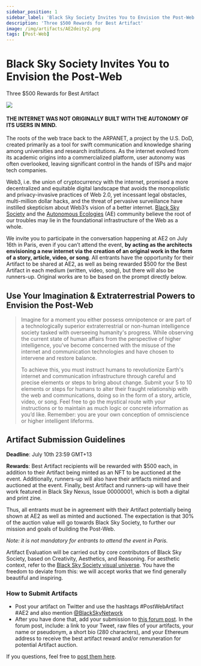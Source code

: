 ```yaml
---
sidebar_position: 1
sidebar_label: 'Black Sky Society Invites You to Envision the Post-Web'
description: 'Three $500 Rewards for Best Artifact'
image: /img/artifacts/AE2deity2.png
tags: [Post-Web]
---
```




# Black Sky Society Invites You to Envision the Post-Web
<span class="doc-subtitle">Three $500 Rewards for Best Artifact</span>
<ImgUp className="img-up" />
<div class="header"><img src={Header} /></div>
<ImgDown className="img-down" />

#### THE INTERNET WAS NOT ORIGINALLY BUILT WITH THE AUTONOMY OF ITS USERS IN MIND.

The roots of the web trace back to the ARPANET, a project by the U.S. DoD, created primarily as a tool for swift communication and knowledge sharing among universities and research institutions. As the internet evolved from its academic origins into a commercialized platform, user autonomy was often overlooked, leaving significant control in the hands of ISPs and major tech companies. 

Web3, i.e. the union of cryptocurrency with the internet, promised a more decentralized and equitable digital landscape that avoids the monopolistic and privacy-invasive practices of Web 2.0, yet incessant legal obstacles, multi-million dollar hacks, and the threat of pervasive surveillance have instilled skepticism about Web3’s vision of a better internet. [Black Sky Society](https://www.blacksky.network/) and the [Autonomous Ecologies](https://autonomousecologies.xyz/) (AE) community believe the root of our troubles may lie in the foundational infrastructure of the Web as a whole. 

We invite you to participate in the conversation happening at AE2 on July 16th in Paris, even if you can’t attend the event, **by acting as the architects envisioning a new internet via the creation of an original work in the form of a story, article, video, or song**. All entrants have the opportunity for their Artifact to be shared at AE2, as well as being rewarded $500 for the Best Artifact in each medium (written, video, song), but there will also be runners-up. Original works are to be based on the prompt directly below.  


## Use Your Imagination & Extraterrestrial Powers to Envision the Post-Web 

> Imagine for a moment you either possess omnipotence or are part of a technologically superior extraterrestrial or non-human intelligence society tasked with overseeing humanity's progress. While observing the current state of human affairs from the perspective of higher intelligence, you’ve become concerned with the misuse of the internet and communication technologies and have chosen to intervene and restore balance. 
>
> To achieve this, you must instruct humans to revolutionize Earth's internet and communication infrastructure through careful and precise elements or steps to bring about change. Submit your 5 to 10 elements or steps for humans to alter their fraught relationship with the web and communications, doing so in the form of a story, article, video, or song. Feel free to go the mystical route with your instructions or to maintain as much logic or concrete information as you’d like. Remember: you are your own conception of omniscience or higher intelligent lifeforms. 

## Artifact Submission Guidelines

**Deadline**: July 10th 23:59 GMT+13

**Rewards**: Best Artifact recipients will be rewarded with $500 each, in addition to their Artifact being minted as an NFT to be auctioned at the event. Additionally, runners-up will also have their artifacts minted and auctioned at the event. Finally, best Artifact and runners-up will have their work featured in Black Sky Nexus, Issue 00000001, which is both a digital and print zine.

Thus, all entrants must be in agreement with their Artifact potentially being shown at AE2 as well as minted and auctioned. The expectation is that 30% of the auction value will go towards Black Sky Society, to further our mission and goals of building the Post-Web. 
 
*Note: it is not mandatory for entrants to attend the event in Paris.*

Artifact Evaluation will be carried out by core contributors of Black Sky Society, based on Creativity, Aesthetics, and Reasoning. For aesthetic context, refer to the [Black Sky Society visual universe](https://gamma.app/docs/Black-Sky-Society-op9oaaf2zvt6caj). You have the freedom to deviate from this: we will accept works that we find generally beautiful and inspiring.


### How to Submit Artifacts
* Post your artifact on Twitter and use the hashtags #PostWebArtifact #AE2 and also mention [@BlackSkyNetwork](https://twitter.com/BlackSkyNetwork)
* After you have done that, add your submission to [this forum post](https://forum.blacksky.network/t/envision-the-post-web-artifact-submission). In the forum post, include: a link to your Tweet, raw files of your artifacts, your name or pseudonym, a short bio (280 characters),  and your Ethereum address to receive the best artifact reward and/or remuneration for potential Artifact auction.

If you questions, feel free to [post them here](https://forum.blacksky.network/t/envision-the-post-web-questions-answers/22).
